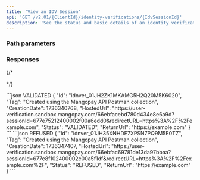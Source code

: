 ```yaml
---
title: 'View an IDV Session'
api: 'GET /v2.01/{ClientId}/identity-verifications/{IdvSessionId}'
description: 'See the status and basic details of an identity verification session'
---
```





### Path parameters

<IdvSessionId />

### Responses

<AccordionGroup>

<Accordion title="200">

<IdResponse />

<Tag2Response />

<CreationDateResponse />

<HostedUrlResponse />

<Status13Response />

<ReturnURL3Response />

</Accordion>

</AccordionGroup>

{/* <AccordionGroup>

<Accordion title="400">

</Accordion>

</AccordionGroup> */}

<ResponseExample>
```json VALIDATED
{
    "Id": "idnver_01JH2ZK1MKAMG5H2Q20M5K6020",
    "Tag": "Created using the Mangopay API Postman collection",
    "CreationDate": 1736340768,
    "HostedUrl": "https://user-verification.sandbox.mangopay.com/66ebfacebd780d434e8e6a9d?sessionId=677e75212400002f00a6edd0&redirectURL=https%3A%2F%2Fexample.com",
    "Status": "VALIDATED",
    "ReturnUrl": "https://example.com"
}
```
```json REFUSED
{
    "Id": "idnver_01JH35XNHDE7XPSN7PQ9M5E0TZ",
    "Tag": "Created using the Mangopay API Postman collection",
    "CreationDate": 1736347407,
    "HostedUrl": "https://user-verification.sandbox.mangopay.com/66ebfac69781de13da97bbaa?sessionId=677e8f102400002c00a5f1df&redirectURL=https%3A%2F%2Fexample.com%2F",
    "Status": "REFUSED",
    "ReturnUrl": "https://example.com"
}
```
</ResponseExample>

<RequestExample>
<RestGetNoBody />
</RequestExample>